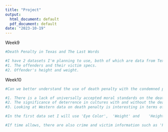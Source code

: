 ```yaml
---
title: "Project"
output:
  html_document: default
  pdf_document: default
date: "2023-10-19"
---
```


Week9
```r
#Death Penalty in Texas and The Last Words

#I have 2 datasets I'm planning to use, both of which are data from Texas and have offender's last words.
#1. The offenders and their victim specs. 
#2. Offender's height and weight.
```

Week10
```r
#Can we better understand the use of death penalty with the condemned persons' last words?

#1. There is a lack of universally accepted moral standards on the death penalty: proponents advocate for its role in upholding moral duty and legal principles, while opponents assert it violates the salinity of life (Pojman & Reiman, 1998). There need to be some other more cultural/case-by-case considerations rather than mere moral high ground.
#2. The significance of deterrence in cultures with and without the death penalty are very different. Jurisdictions like Southern American state Tennessee employs 'death row' not only to signify the gravity of investigations but also to serve as a deterrent, sometimes without performing actual executions (Wright, 1991). With the visualized presentation on the last words, I believe it will further enhance the deterrence effect of using death penalty and inform the public about the serious crimes.
#3. Looking at Western data on death penalty is interesting in terms of how in the ideological conflict, they would usually accuse the Eastern culture as 'uncivilized' and 'morally impermissible' that the latter would still execute people (Feng, 2007). This is evidenced in the Disney version(s) of Mulan suggests that women soldiers in ancient China faced death sentences, contradicting historical evidence (Goh, 2021). The current death penalty debate is deeply grounded in Western values and there is expected to have appealing findings at the end of the project as the data mining proceeds.

#In the first data set I will use 'Eye Color',	'Weight' and	'Height' and 'Last Statement' to vividly present the offender's character with variations. In addition, the second dataset's 'Offender Information Link' and 'Last Statement Link' will be incorporated for the viewer to find out more about the offender to inform the viewer the incident once they feel touched reading the last statement. I can merge the two datasets into one using the 'TDCJ Number' and verify the 'Last Name' and	'First Name'. The 'Date Received' and	'Execution Date' can showcase the investigation process and the deterrence effect of death penalty with a plot.

#If time allows, there are also crime and victim information such as 'Previous Crime (0=No, 1=Yes),	Co-defendants,	Number of victim,	White victim,	Hispanic victim,	Black victim,	Victim of other races,	Female victim and	Male victim' to use.


```
